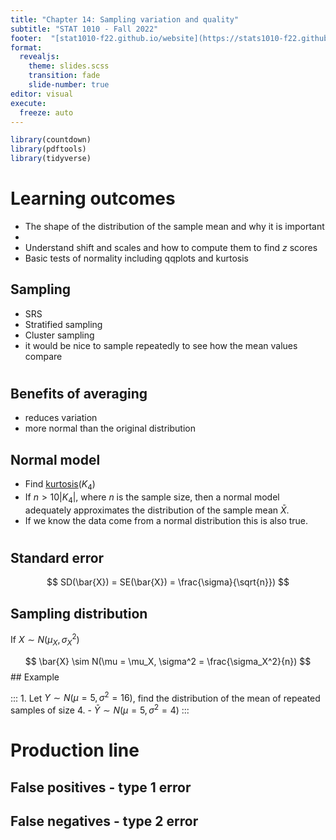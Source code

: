 ```yaml
---
title: "Chapter 14: Sampling variation and quality"
subtitle: "STAT 1010 - Fall 2022"
footer:  "[stat1010-f22.github.io/website](https://stats1010-f22.github.io/website/)"
format: 
  revealjs: 
    theme: slides.scss
    transition: fade
    slide-number: true
editor: visual
execute:
  freeze: auto
---
```


```r
library(countdown)
library(pdftools)
library(tidyverse)
```

# Learning outcomes

::: incremental
-   The shape of the distribution of the sample mean and why it is important
-   
-   Understand shift and scales and how to compute them to find $z$ scores
-   Basic tests of normality including qqplots and kurtosis
:::

## Sampling

::: incremental
- SRS
- Stratified sampling
- Cluster sampling
- it would be nice to sample repeatedly to see how the mean values compare
:::

#  {background-iframe="https://nzgwynn.shinyapps.io/sample_from_uniform/"}


## Benefits of averaging

::: incremental
- reduces variation
- more normal than the original distribution
:::

## Normal model

::: incremental
- Find [kurtosis](https://stats1010-f22.github.io/website/slides/lect_11.html#/kurtosis)($K_4$)
- If $n > 10 |K_4|$, where $n$ is the sample size, then a normal model adequately approximates the distribution of the sample mean $\bar{X}$.
- If we know the data come from a normal distribution this is also true.
:::

#  {background-iframe="https://nzgwynn.shinyapps.io/standard_error/"}

##  {background-image="lect-13_things/std_error.png" background-size="contain"}

## Standard error

$$ SD(\bar{X}) = SE(\bar{X}) = 
\frac{\sigma}{\sqrt{n}}) $$ 

## Sampling distribution

If $X \sim N(\mu_X, \sigma_X^2)$

$$ \bar{X} \sim N(\mu = \mu_X, \sigma^2 = \frac{\sigma_X^2}{n}) $$ 
## Example 

:::
1. Let $Y \sim N(\mu = 5, \sigma^2 = 16)$, find the distribution of the mean of repeated samples of size 4. 
    - $\bar{Y} \sim N(\mu = 5, \sigma^2 = 4)$
:::

##  {background-image="lect-13_things/EM_tweet.png" background-size="contain"}

# Production line {background-image="lect-13_things/manufacturing_plant.png" background-size="contain"}

## 

## False positives - type 1 error

## False negatives - type 2 error

